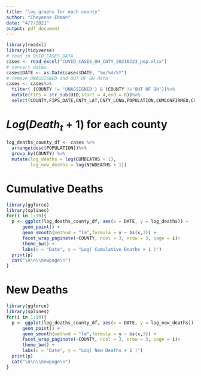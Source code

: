 ```yaml
---
title: "log graphs for each county"
author: "Cheyenne Ehman"
date: "4/7/2021"
output: pdf_document
---
```


```r
library(readxl)
library(tidyverse)
# read in OHIO_CASES_DATA
cases <- read_excel("COVID_CASES_OH_CNTY_20210223_pop.xlsx")
# convert dates
cases$DATE <- as.Date(cases$DATE, "%m/%d/%Y")
# remove UNASSIGNED and OUT OF OH data
cases <- cases%>%
  filter( (COUNTY != 'UNASSIGNED') & (COUNTY !='OUT OF OH'))%>%
  mutate(FIPS = str_sub(UID,start = 4,end = 8))%>%
  select(COUNTY,FIPS,DATE,CNTY_LAT,CNTY_LONG,POPULATION,CUMCONFIRMED,CUMDEATHS,NEWDEATHS,NEWCONFIRMED)

```

# $Log(Death_t + 1)$ for each county

```r
log_deaths_county_df <- cases %>%
  arrange(desc(POPULATION))%>%
  group_by(COUNTY) %>%
  mutate(log_deaths = log(CUMDEATHS + 1),
         log_new_deaths = log(NEWDEATHS + 1))
```

# Cumulative Deaths

```r
library(ggforce)
library(splines)
for(i in 1:10){
  p <- ggplot(log_deaths_county_df, aes(x = DATE, y = log_deaths)) + 
      geom_point() + 
      geom_smooth(method = "lm",formula = y ~ bs(x,3)) + 
      facet_wrap_paginate(~COUNTY, ncol = 3, nrow = 3, page = i)+ 
      theme_bw() + 
      labs(x = "Date", y = "Log( Cumulative Deaths + 1 )")
  print(p)
  cat("\n\n\\newpage\n")
}
```

# New Deaths

```r
library(ggforce)
library(splines)
for(i in 1:10){
  p <- ggplot(log_deaths_county_df, aes(x = DATE, y = log_new_deaths)) + 
      geom_point() + 
      geom_smooth(method = "lm",formula = y ~ bs(x,3)) + 
      facet_wrap_paginate(~COUNTY, ncol = 3, nrow = 3, page = i)+ 
      theme_bw() + 
      labs(x = "Date", y = "Log( New Deaths + 1 )")
  print(p)
  cat("\n\n\\newpage\n")
}
```
